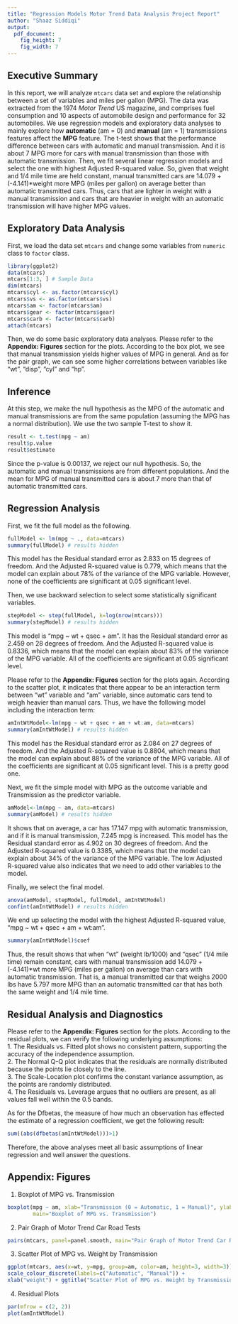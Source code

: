 ```yaml
---
title: "Regression Models Motor Trend Data Analysis Project Report"
author: "Shaaz Siddiqi"
output:
  pdf_document:
    fig_height: 7
    fig_width: 7
---
```

  
## Executive Summary  
In this report, we will analyze `mtcars` data set and explore the relationship between a set of variables and miles per gallon (MPG). The data was extracted from the 1974 *Motor Trend* US magazine, and comprises fuel consumption and 10 aspects of automobile design and performance for 32 automobiles. We use regression models and exploratory data analyses to mainly explore how **automatic** (am = 0) and **manual** (am = 1) transmissions features affect the **MPG** feature. The t-test shows that the performance difference between cars with automatic and manual transmission. And it is about 7 MPG more for cars with manual transmission than those with automatic transmission. Then, we fit several linear regression models and select the one with highest Adjusted R-squared value. So, given that weight and 1/4 mile time are held constant, manual transmitted cars are 14.079 + (-4.141)*weight more MPG (miles per gallon) on average better than automatic transmitted cars. Thus, cars that are lighter in weight with a manual transmission and cars that are heavier in weight with an automatic transmission will have higher MPG values.

## Exploratory Data Analysis  
First, we load the data set `mtcars` and change some variables from `numeric` class to `factor` class.   
```r
library(ggplot2)
data(mtcars)
mtcars[1:3, ] # Sample Data
dim(mtcars)
mtcars$cyl <- as.factor(mtcars$cyl)
mtcars$vs <- as.factor(mtcars$vs)
mtcars$am <- factor(mtcars$am)
mtcars$gear <- factor(mtcars$gear)
mtcars$carb <- factor(mtcars$carb)
attach(mtcars)
```   
Then, we do some basic exploratory data analyses. Please refer to the **Appendix: Figures** section for the plots. According to the box plot, we see that manual transmission yields higher values of MPG in general. And as for the pair graph, we can see some higher correlations between variables like "wt", "disp", "cyl" and "hp".  

## Inference  
At this step, we make the null hypothesis as the MPG of the automatic and manual transmissions are from the same population (assuming the MPG has a normal distribution). We use the two sample T-test to show it.  
```r
result <- t.test(mpg ~ am)
result$p.value
result$estimate
```  
Since the p-value is 0.00137, we reject our null hypothesis. So, the automatic and manual transmissions are from different populations. And the mean for MPG of manual transmitted cars is about 7 more than that of automatic transmitted cars.  

## Regression Analysis  
First, we fit the full model as the following.  
```r
fullModel <- lm(mpg ~ ., data=mtcars)
summary(fullModel) # results hidden
```  
This model has the Residual standard error as 2.833 on 15 degrees of freedom. And the Adjusted R-squared value is 0.779, which means that the model can explain about 78% of the variance of the MPG variable. However, none of the coefficients are significant at 0.05 significant level.  

Then, we use backward selection to select some statistically significant variables.  
```r
stepModel <- step(fullModel, k=log(nrow(mtcars)))
summary(stepModel) # results hidden
```  
This model is "mpg ~ wt + qsec + am". It has the Residual standard error as 2.459 on 28 degrees of freedom. And the Adjusted R-squared value is 0.8336, which means that the model can explain about 83% of the variance of the MPG variable. All of the coefficients are significant at 0.05 significant level.    

Please refer to the **Appendix: Figures** section for the plots again. According to the scatter plot, it indicates that there appear to be an interaction term between "wt" variable and "am" variable, since automatic cars tend to weigh heavier than manual cars. Thus, we have the following model including the interaction term:  
```r
amIntWtModel<-lm(mpg ~ wt + qsec + am + wt:am, data=mtcars)
summary(amIntWtModel) # results hidden
```  
This model has the Residual standard error as 2.084 on 27 degrees of freedom. And the Adjusted R-squared value is 0.8804, which means that the model can explain about 88% of the variance of the MPG variable. All of the coefficients are significant at 0.05 significant level. This is a pretty good one.  

Next, we fit the simple model with MPG as the outcome variable and Transmission as the predictor variable.  
```r
amModel<-lm(mpg ~ am, data=mtcars)
summary(amModel) # results hidden
```  
It shows that on average, a car has 17.147 mpg with automatic transmission, and if it is manual transmission, 7.245 mpg is increased. This model has the Residual standard error as 4.902 on 30 degrees of freedom. And the Adjusted R-squared value is 0.3385, which means that the model can explain about 34% of the variance of the MPG variable. The low Adjusted R-squared value also indicates that we need to add other variables to the model.  

Finally, we select the final model.  
```r
anova(amModel, stepModel, fullModel, amIntWtModel) 
confint(amIntWtModel) # results hidden
```  
We end up selecting the model with the highest Adjusted R-squared value, "mpg ~ wt + qsec + am + wt:am".  
```r
summary(amIntWtModel)$coef
```  
Thus, the result shows that when "wt" (weight lb/1000) and "qsec" (1/4 mile time) remain constant, cars with manual transmission add 14.079 + (-4.141)*wt more MPG (miles per gallon) on average than cars with automatic transmission. That is, a manual transmitted car that weighs 2000 lbs have 5.797 more MPG than an automatic transmitted car that has both the same weight and 1/4 mile time.  

## Residual Analysis and Diagnostics  
Please refer to the **Appendix: Figures** section for the plots. According to the residual plots, we can verify the following underlying assumptions:  
1. The Residuals vs. Fitted plot shows no consistent pattern, supporting the accuracy of the independence assumption.  
2. The Normal Q-Q plot indicates that the residuals are normally distributed because the points lie closely to the line.  
3. The Scale-Location plot confirms the constant variance assumption, as the points are randomly distributed.  
4. The Residuals vs. Leverage argues that no outliers are present, as all values fall well within the 0.5 bands.  

As for the Dfbetas, the measure of how much an observation has effected the estimate of a regression coefficient, we get the following result:  
```r
sum((abs(dfbetas(amIntWtModel)))>1)
```  
Therefore, the above analyses meet all basic assumptions of linear regression and well answer the questions.  

## Appendix: Figures  
1. Boxplot of MPG vs. Transmission  
```r
boxplot(mpg ~ am, xlab="Transmission (0 = Automatic, 1 = Manual)", ylab="MPG",
        main="Boxplot of MPG vs. Transmission")
```  
2. Pair Graph of Motor Trend Car Road Tests  
```r
pairs(mtcars, panel=panel.smooth, main="Pair Graph of Motor Trend Car Road Tests")
```  
3. Scatter Plot of MPG vs. Weight by Transmission  
```r
ggplot(mtcars, aes(x=wt, y=mpg, group=am, color=am, height=3, width=3)) + geom_point() +  
scale_colour_discrete(labels=c("Automatic", "Manual")) + 
xlab("weight") + ggtitle("Scatter Plot of MPG vs. Weight by Transmission")
```  
4. Residual Plots
```r
par(mfrow = c(2, 2))
plot(amIntWtModel)
```  